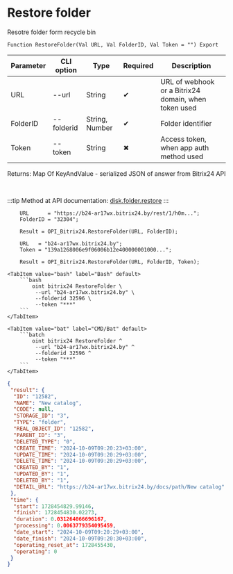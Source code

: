 ﻿---
sidebar_position: 9
description:  Resotre folder form recycle binСтраницы
keywords: [1C, 1С, 1С:Enterprise, 1С:Enterprise 8.3, API, Integration, Services, Exchange, OneScript, CLI, Bitrix24]
---


# Restore folder
 Resotre folder form recycle bin



`Function RestoreFolder(Val URL, Val FolderID, Val Token = "") Export`

  | Parameter | CLI option | Type | Required | Description |
  |-|-|-|-|-|
  | URL | --url | String | &#x2714; | URL of webhook or a Bitrix24 domain, when token used |
  | FolderID | --folderid | String, Number | &#x2714; | Folder identifier |
  | Token | --token | String | &#x2716; | Access token, when app auth method used |

  
  Returns:  Map Of KeyAndValue - serialized JSON of answer from Bitrix24 API

<br/>

:::tip
Method at API documentation: [disk.folder.restore](https://dev.1c-bitrix.ru/rest_help/disk/folder/disk_folder_restore.php)
:::
<br/>



```bsl title="1C:Enterprise/OneScript code example"
    URL      = "https://b24-ar17wx.bitrix24.by/rest/1/h0m...";
    FolderID = "32304";

    Result = OPI_Bitrix24.RestoreFolder(URL, FolderID);

    URL   = "b24-ar17wx.bitrix24.by";
    Token = "139a1268006e9f06006b12e400000001000...";

    Result = OPI_Bitrix24.RestoreFolder(URL, FolderID, Token);
```
 

 <Tabs>
  
    <TabItem value="bash" label="Bash" default>
        ```bash
            oint bitrix24 RestoreFolder \
             --url "b24-ar17wx.bitrix24.by" \
             --folderid 32596 \
             --token "***"
        ```
    </TabItem>
  
    <TabItem value="bat" label="CMD/Bat" default>
        ```batch
            oint bitrix24 RestoreFolder ^
             --url "b24-ar17wx.bitrix24.by" ^
             --folderid 32596 ^
             --token "***"
        ```
    </TabItem>
</Tabs>


```json title="Result"
{
 "result": {
  "ID": "12582",
  "NAME": "New catalog",
  "CODE": null,
  "STORAGE_ID": "3",
  "TYPE": "folder",
  "REAL_OBJECT_ID": "12582",
  "PARENT_ID": "3",
  "DELETED_TYPE": "0",
  "CREATE_TIME": "2024-10-09T09:20:23+03:00",
  "UPDATE_TIME": "2024-10-09T09:20:29+03:00",
  "DELETE_TIME": "2024-10-09T09:20:29+03:00",
  "CREATED_BY": "1",
  "UPDATED_BY": "1",
  "DELETED_BY": "1",
  "DETAIL_URL": "https://b24-ar17wx.bitrix24.by/docs/path/New catalog"
 },
 "time": {
  "start": 1728454829.99146,
  "finish": 1728454830.02273,
  "duration": 0.031264066696167,
  "processing": 0.0063779354095459,
  "date_start": "2024-10-09T09:20:29+03:00",
  "date_finish": "2024-10-09T09:20:30+03:00",
  "operating_reset_at": 1728455430,
  "operating": 0
 }
}
```
